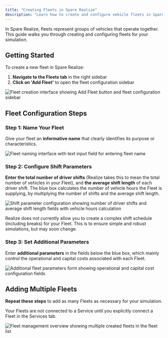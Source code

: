 ```yaml
---
title: "Creating Fleets in Spare Realize"
description: "Learn how to create and configure vehicle fleets in Spare Realize simulation mode, including setting up shift parameters and operational costs."
---
```


In Spare Realize, fleets represent groups of vehicles that operate together. This guide walks you through creating and configuring fleets for your simulation.

## Getting Started

To create a new fleet in Spare Realize:

1. **Navigate to the Fleets tab** in the right sidebar
2. **Click on 'Add Fleet'** to open the fleet configuration sidebar

![Fleet creation interface showing Add Fleet button and fleet configuration sidebar](/images/spare-realize/simulation-mode/fleet-creation-interface.png)

## Fleet Configuration Steps

### Step 1: Name Your Fleet

Give your fleet an **informative name** that clearly identifies its purpose or characteristics.

![Fleet naming interface with text input field for entering fleet name](/images/spare-realize/simulation-mode/fleet-naming-interface.png)

### Step 2: Configure Shift Parameters

**Enter the total number of driver shifts** (Realize takes this to mean the total number of vehicles in your Fleet), and **the average shift length** of each driver shift. The blue box calculates the number of vehicle hours the Fleet is supplying, by multiplying the number of shifts and the average shift length.

![Shift parameter configuration showing number of driver shifts and average shift length fields with vehicle hours calculation](/images/spare-realize/simulation-mode/shift-parameter-configuration.png)

<Note>
Realize does not currently allow you to create a complex shift schedule (including breaks) for your Fleet. This is to ensure simple and robust simulations, but may soon change.
</Note>

### Step 3: Set Additional Parameters

Enter **additional parameters** in the fields below the blue box, which mainly control the operational and capital costs associated with each Fleet.

![Additional fleet parameters form showing operational and capital cost configuration fields](/images/spare-realize/simulation-mode/additional-fleet-parameters.png)

## Adding Multiple Fleets

**Repeat these steps** to add as many Fleets as necessary for your simulation.

<Warning>
Your Fleets are not connected to a Service until you explicitly connect a Fleet in the Services tab.
</Warning>

![Fleet management overview showing multiple created fleets in the fleet list](/images/spare-realize/simulation-mode/fleet-management-overview.png)
